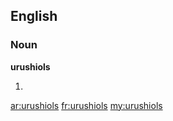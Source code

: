 ==English==

===Noun===
'''urushiols'''

# {{plural of|urushiol}}

[[ar:urushiols]]
[[fr:urushiols]]
[[my:urushiols]]